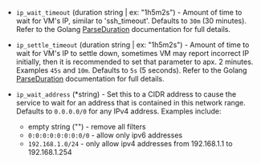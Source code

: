 <!-- Code generated from the comments of the WaitIpConfig struct in builder/vsphere/common/step_wait_for_ip.go; DO NOT EDIT MANUALLY -->

- `ip_wait_timeout` (duration string | ex: "1h5m2s") - Amount of time to wait for VM's IP, similar to 'ssh_timeout'.
  Defaults to `30m` (30 minutes). Refer to the Golang
  [ParseDuration](https://golang.org/pkg/time/#ParseDuration)
  documentation for full details.

- `ip_settle_timeout` (duration string | ex: "1h5m2s") - Amount of time to wait for VM's IP to settle down, sometimes VM may
  report incorrect IP initially, then it is recommended to set that
  parameter to apx. 2 minutes. Examples `45s` and `10m`.
  Defaults to `5s` (5 seconds). Refer to the Golang
  [ParseDuration](https://golang.org/pkg/time/#ParseDuration)
  documentation for full details.

- `ip_wait_address` (\*string) - Set this to a CIDR address to cause the service to wait for an address that is contained in
  this network range. Defaults to `0.0.0.0/0` for any IPv4 address. Examples include:
  
  * empty string ("") - remove all filters
  * `0:0:0:0:0:0:0:0/0` - allow only ipv6 addresses
  * `192.168.1.0/24` - only allow ipv4 addresses from 192.168.1.1 to 192.168.1.254

<!-- End of code generated from the comments of the WaitIpConfig struct in builder/vsphere/common/step_wait_for_ip.go; -->
